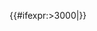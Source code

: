 {{asbox
| image     = Accretion disk.jpg
| pix       = 35
| subject   = 关于[[雙星 (天文)|雙星]]或[[聚星]]的 
| qualifier = 
| category  = 聚星小作品
| tempsort  =  
| name      = Template:Multi-star-stub
}}
<noinclude>
{{#ifexpr:{{PAGESIZE:{{FULLPAGENAME}}|R}}>3000|[[Category:字数已超过3000字节的小作品|{{PAGENAME}}]]}}
[[Category:天文学小作品模板|{{PAGENAME}}]]
</noinclude>